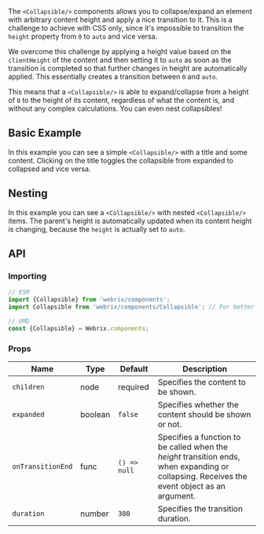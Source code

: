 
The `<Collapsible/>` components allows you to collapse/expand an element with arbitrary content height
and apply a nice transition to it. This is a challenge to achieve with CSS only, since it's impossible
to transition the `height` property from `0` to `auto` and vice versa.

We overcome this challenge by applying a height value based on the `clientHeight` of the content
and then setting it to `auto` as soon as the transition is completed so that further changes
in height are automatically applied. This essentially creates a transition between `0` and `auto`.

This means that a `<Collapsible/>` is able to expand/collapse from a height of `0` to the height
of its content, regardless of what the content is, and without any complex calculations.
You can even nest collapsibles!

## Basic Example

<Example file='components/collapsible/BasicExample' height={300}/>

In this example you can see a simple `<Collapsible/>` with a title and some content.
Clicking on the title toggles the collapsible from expanded to collapsed and vice versa.

## Nesting

<Example file='components/collapsible/Nesting' height={450}/>

In this example you can see a `<Collapsible/>` with nested `<Collapsible/>` items.
The parent's height is automatically updated when its content height is changing, because
the `height` is actually set to `auto`.

## API

### Importing

```jsx
// ESM
import {Collapsible} from 'webrix/components';
import Collapsible from 'webrix/components/Collapsible'; // For better tree shaking

// UMD
const {Collapsible} = Webrix.components;
```

### Props

Name|Type|Default|Description
---|---|---|---
`children`|node|required|Specifies the content to be shown.
`expanded`|boolean|`false`|Specifies whether the content should be shown or not.
`onTransitionEnd`|func|`() => null`|Specifies a function to be called when the *height* transition ends, when expanding or collapsing. Receives the event object as an argument.
`duration`|number|`300`|Specifies the transition duration.